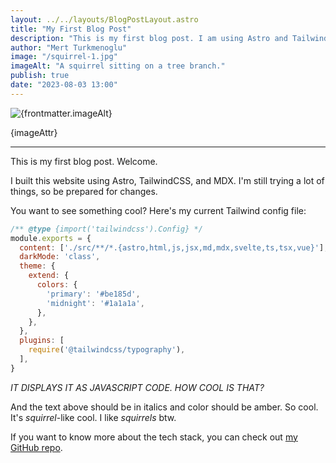 ```yaml
---
layout: ../../layouts/BlogPostLayout.astro
title: "My First Blog Post"
description: "This is my first blog post. I am using Astro and TailwindCSS to build this blog. Previous sentence was written by GitHub Copilot."
author: "Mert Turkmenoglu"
image: "/squirrel-1.jpg"
imageAlt: "A squirrel sitting on a tree branch."
publish: true
date: "2023-08-03 13:00"
---
```


<div className="mx-auto not-prose flex flex-col items-center my-8">
  <img src={frontmatter.image} alt={frontmatter.imageAlt} className="w-[640px] aspect-video" />
  <p className="text-sm mt-2">{imageAttr}</p>
</div>

<hr />

This is my first blog post. Welcome. 

I built this website using Astro, TailwindCSS, and MDX. I'm still trying a lot of things, so be prepared for changes.

You want to see something cool? Here's my current Tailwind config file:

```javascript
/** @type {import('tailwindcss').Config} */
module.exports = {
  content: ['./src/**/*.{astro,html,js,jsx,md,mdx,svelte,ts,tsx,vue}'],
  darkMode: 'class',
  theme: {
    extend: {
      colors: {
        'primary': '#be185d',
        'midnight': '#1a1a1a',
      },
    },
  },
  plugins: [
    require('@tailwindcss/typography'),
  ],
}
```

<em>IT DISPLAYS IT AS JAVASCRIPT CODE. HOW COOL IS THAT?</em>

And the text above should be in italics and color should be amber. So cool. It's <em>squirrel</em>-like cool.
I like <em>squirrels</em> btw.

If you want to know more about the tech stack, you can check out [my GitHub repo](https://github.com/mertturkmenoglu/website).